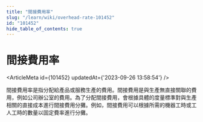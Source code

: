 ```yaml
---
title: "間接費用率"
slug: "/learn/wiki/overhead-rate-101452"
id: "101452"
hide_table_of_contents: true
---
```



# 間接費用率

<ArticleMeta id={101452} updatedAt={'2023-09-26 13:58:54'} />
<div className='border-solid border-b border-t-0 my-4 border-[var(--ifm-color-gray-300)]' />

間接費用率是指分配給產品或服務生產的費用。間接費用是與生產無直接關聯的費用，例如公司辦公室的費用。為了分配間接費用，會根據具體的度量標準對與生產相關的直接成本進行間接費用分攤。例如，間接費用可以根據所需的機器工時或工人工時的數量以固定費率進行分攤。
